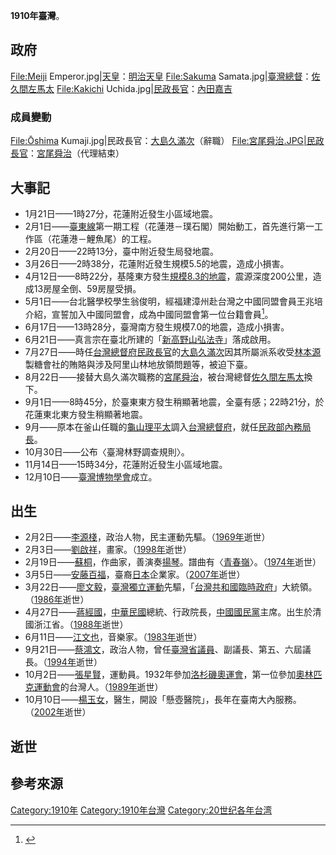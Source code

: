 
{{TaiwanYearTOC|1910}}
{{C21YearInTopic|1910年}}
'''1910年臺灣'''。

==政府==
<gallery>
File:Meiji Emperor.jpg|[[天皇|天皇]]：[[明治天皇|明治天皇]]
File:Sakuma Samata.jpg|[[臺灣總督|臺灣總督]]：[[佐久間左馬太|佐久間左馬太]]
File:Kakichi Uchida.jpg|[[總務長官|民政長官]]：[[內田嘉吉|內田嘉吉]]
</gallery>
===成員變動===
<gallery>
File:Ōshima Kumaji.jpg|民政長官：[[大島久滿次|大島久滿次]]（辭職）
File:宮尾舜治.JPG|民政長官：[[宮尾舜治|宮尾舜治]]（代理結束）
</gallery>

==大事記==
* 1月21日——1時27分，花蓮附近發生小區域地震{{r|九}}。
* 2月1日——[[臺東線|臺東線]]第一期工程（花蓮港－璞石閣）開始動工，首先進行第一工作區（花蓮港－鯉魚尾）的工程{{r|蔡}}。
* 2月20日——22時13分，臺中附近發生局發地震{{r|九}}。
* 3月26日——2時38分，花蓮附近發生規模5.5的地震，造成小損害{{r|九}}。
* 4月12日——8時22分，基隆東方發生[[1910年台灣東北部海域地震|規模8.3的地震]]，震源深度200公里，造成13房屋全倒、59房屋受損{{r|九}}。
* 5月1日——台北醫學校學生翁俊明，經福建漳州赴台灣之中國同盟會員王兆培介紹，宣誓加入中國同盟會，成為中國同盟會第一位台籍會員<ref name=民>{{cite book |editors=[[李新_(1918年)|李新]]總主編，中國社會科學院近代史研究所[[中華民國史|中華民國史]]研究室，韓信夫、姜克夫主編 |title=《中華民國史大事記》 |location=北京 |publisher=[[中華書局|中華書局]] |year=2011 |isbn=9787101079982 }}</ref>{{rp|185}}。
* 6月17日——13時28分，臺灣南方發生規模7.0的地震，造成小損害{{r|九}}。
* 6月21日——真言宗在臺北所建的「[[弘法寺_(台北市)|新高野山弘法寺]]」落成啟用{{r|佛殖|page=361}}。
* 7月27日——時任[[台灣總督府|台灣總督府]][[民政長官|民政長官]]的[[大島久滿次|大島久滿次]]因其所屬派系收受[[林本源|林本源]]製糖會社的賄賂與涉及阿里山林地放領問題等，被迫下臺。
* 8月22日——接替大島久滿次職務的[[宮尾舜治|宮尾舜治]]，被台灣總督[[佐久間左馬太|佐久間左馬太]]換下。
* 9月1日——8時45分，於臺東東方發生稍顯著地震，全臺有感；22時21分，於花蓮東北東方發生稍顯著地震{{r|九}}。
* 9月——原本在釜山任職的[[龜山理平太|龜山理平太]]調入[[台灣總督府|台灣總督府]]，就任[[民政部|民政部]][[內務局長|內務局長]]。
* 10月30日——公布〈臺灣林野調查規則〉{{r|陳|page=192}}。
* 11月14日——15時34分，花蓮附近發生小區域地震{{r|九}}。
* 12月10日——[[臺灣博物學會|臺灣博物學會]]成立{{r|林}}。

==出生==
* 2月2日——[[李源棧|李源棧]]，政治人物，民主運動先驅。（[[1969年臺灣|1969年]]逝世）
* 2月3日——[[劉啟祥|劉啟祥]]，畫家。（[[1998年臺灣|1998年]]逝世）
* 2月19日——[[蘇桐|蘇桐]]，作曲家，善演奏[[揚琴|揚琴]]。譜曲有〈[[青春嶺|青春嶺]]〉。（[[1974年臺灣|1974年]]逝世）
* 3月5日——[[安藤百福|安藤百福]]，臺裔[[日本|日本]]企業家。（[[2007年臺灣|2007年]]逝世）
* 3月22日——[[廖文毅|廖文毅]]，[[臺灣獨立運動|臺灣獨立運動]]先驅，「[[台灣共和國臨時政府|台灣共和國臨時政府]]」大統領。（[[1986年臺灣|1986年]]逝世）
* 4月27日——[[蔣經國|蔣經國]]，[[中華民國|中華民國]]總統、行政院長，[[中國國民黨|中國國民黨]]主席。出生於清國浙江省。（[[1988年臺灣|1988年]]逝世）
* 6月11日——[[江文也|江文也]]，音樂家。（[[1983年臺灣|1983年]]逝世）
* 9月21日——[[蔡鴻文|蔡鴻文]]，政治人物，曾任[[臺灣省議員|臺灣省議員]]、副議長、第五、六屆議長。（[[1994年臺灣|1994年]]逝世）
* 10月2日——[[張星賢|張星賢]]，運動員。1932年參加[[1932年夏季奧林匹克運動會|洛杉磯奧運會]]，第一位參加[[奧林匹克運動會|奧林匹克運動會]]的台灣人。（[[1989年臺灣|1989年]]逝世）
* 10月10日——[[楊玉女|楊玉女]]，醫生，開設「懸壺醫院」，長年在臺南大內服務。（[[2002年臺灣|2002年]]逝世）

== 逝世 ==

== 參考來源 ==
{{reflist|refs=
<ref name="九">{{cite web |url=http://kbteq.ascc.net/history/ching-8.html |title=地震年表--清光緒年間(1880~1911) |work=921地震數位知識庫 |accessdate=2013-06-05 |archive-url=https://web.archive.org/web/20121119073351/http://kbteq.ascc.net/history/ching-8.html |archive-date=2012-11-19 |dead-url=yes }}</ref>
<ref name="林">{{cite book|author=林會承 |title=《臺灣文化資產保存史綱》|date=2011-04-01 |publisher=遠流 |isbn=978-957-32-6765-2 |pages=178頁}}</ref>
<ref name="蔡">{{cite book|author=蔡龍保|title=《推動時代的巨輪：日治中期的臺灣國有鐵路（1910－1936）》|isbn=978-986-6318-78-8 |edition=四版一刷  |publisher=海峽學術 |pages=19頁|date=2012年10月}}</ref>
<ref name="陳">{{cite book |author=陳君愷 |title=《狂飆的年代──1920年代台灣的政治、社會與文化運動》 |publisher=日創社文化  |isbn=978-986-81251-7-9 |date=2006年10月}}</ref>
<ref name="佛殖">{{cite book|author=闞正宗 |title=《臺灣佛教的殖民與後殖民》 |chapter=〈戰後中佛會對日僧寺產的交涉與爭取〉 |publisher=博揚文化 |isbn=978-986-5757-15-1 |date=2014-06 }}</ref>
}}
{{各年台灣}}
[[Category:1910年|Category:1910年]]
[[Category:1910年台灣|Category:1910年台灣]]
[[Category:20世纪各年台湾|Category:20世纪各年台湾]]